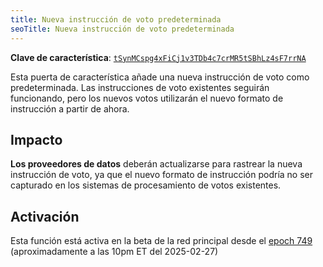 ```yaml
---
title: Nueva instrucción de voto predeterminada
seoTitle: Nueva instrucción de voto predeterminada
---
```


**Clave de característica**:
[`tSynMCspg4xFiCj1v3TDb4c7crMR5tSBhLz4sF7rrNA`](https://explorer.solana.com/address/tSynMCspg4xFiCj1v3TDb4c7crMR5tSBhLz4sF7rrNA)

Esta puerta de característica añade una nueva instrucción de voto como
predeterminada. Las instrucciones de voto existentes seguirán funcionando, pero
los nuevos votos utilizarán el nuevo formato de instrucción a partir de ahora.

## Impacto

**Los proveedores de datos** deberán actualizarse para rastrear la nueva
instrucción de voto, ya que el nuevo formato de instrucción podría no ser
capturado en los sistemas de procesamiento de votos existentes.

## Activación

Esta función está activa en la beta de la red principal desde el
[epoch 749](https://explorer.solana.com/epoch/748) (aproximadamente a las 10pm
ET del 2025-02-27)
